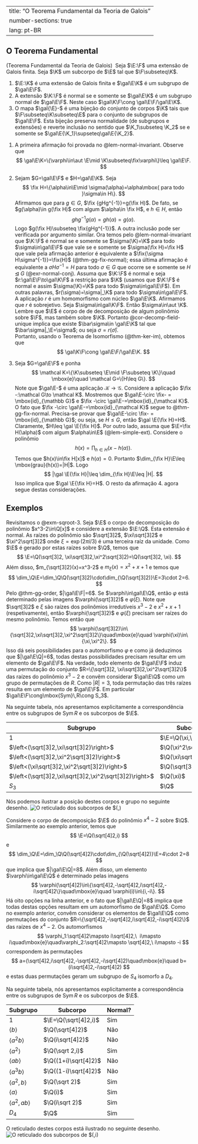
---
title: "O Teorema Fundamental da Teoria de Galois"
number-sections: true
lang: pt-BR
---

## O Teorema Fundamental

:::{#thm-fundamental-galois}
(Teorema Fundamental da Teoria de Galois) 
Seja $\E:\F$ uma extensão de Galois finita. Seja $\K$ um subcorpo de $\E$ tal que $\F\subseteq\K$.

1. $\E:\K$ é uma extensão de Galois finita e $\gal\E\K$ é um subgrupo de $\gal\E\F$.
2. A extensão $\K:\F$ é normal se e somente se $\gal\E\K$ é um subgrupo normal de $\gal\E\F$. Neste caso $\gal\K\F\cong \gal\E\F/\gal\E\K$.
3. O mapa $\gal{\E}-$ é uma bijeção do conjunto de corpos $\K$ tais que $\F\subseteq\K\subseteq\E$ para o conjunto de subgrupos de $\gal\E\F$. Esta bijeção preserva normalidade (de subgrupos e extensões) e reverte inclusão no sentido que $\K_1\subseteq \K_2$ se e somente se $\gal\E{\K_1}\supseteq\gal\E{\K_2}$.
:::

:::{.proof}
1. A primeira afirmação foi provada no @lem-normal-invariant. Observe que 
$$
\gal\E\K=\{\varphi\in\aut \E\mid \K\subseteq\fix\varphi\}\leq \gal\E\F.
$$

2. Sejam $G=\gal\E\F$ e $H=\gal\E\K$. Seja 
$$
\fix H=\{\alpha\in\E\mid \sigma(\alpha)=\alpha\mbox{ para todo }\sigma\in H\}.
$$
Afirmamos que para $g\in G$, $\fix {gHg^{-1}}=g(\fix H)$. De fato, se $g(\alpha)\in g(\fix H)$ com algum $\alpha\in \fix H$, e $h\in H$, então 
$$
ghg^{-1}g(\alpha)=gh(\alpha)=g(\alpha).
$$
Logo $g(\fix H)\subseteq \fix{gHg^{-1}}$. A outra inclusão pode ser verificada por argumento similar. Ora temos pelo @lem-normal-invariant que $\K:\F$ 
é normal se e somente se $\sigma(\K)=\K$ para todo $\sigma\in\gal\E\F$ que vale se e somente se $\sigma(\fix H)=\fix H$ que vale pela afirmação anterior é equivalente a $\fix{\sigma H\sigma^{-1}}=\fix{H}$ (@thm-gg-fix-normal); essa última afirmação é equivalente a $\sigma H\sigma^{-1}=H$ para todo $\sigma\in G$ que ocorre se e somente se $H\unlhd G$ (@exr-normal-conj). Assuma que $\K:\F$ é normal e seja $r:\gal\E\F\to\gal\K\F$ a restrição para $\K$ (usamos que $\K:\F$ é normal e assim $\sigma(\K)=\K$ para todo $\sigma\in\gal\E\F$). Em outras palavras, $r(\sigma)=\sigma|_\K$ para todo $\sigma\in\gal\E\F$. A aplicação $r$ é um homomorfismo com núcleo $\gal\E\K$. Afirmamos que $r$ é sobrejetivo. Seja $\sigma\in\gal\K\F$. Então $\sigma\in\aut \K$. Lembre que $\E$ é corpo de de decomposição de algum polinômio sobre $\F$, mas também sobre $\K$. Portanto @cor-decomp-field-unique implica que existe $\bar\sigma\in \gal\E\K$ tal que $\bar\sigma|_\E=\sigma$; ou seja $\sigma=r(\bar\sigma)$.   
Portanto, usando o Teorema de Isomorfismo (@thm-ker-im), obtemos que
$$ 
\gal\K\F\cong \gal\E\F/\gal\E\K.
$$

3. Seja $G=\gal\E\F$ e ponha
$$
\mathcal K=\{\K\subseteq \E\mid \F\subseteq \K\}\quad \mbox{e}\quad 
\mathcal G=\{H\leq G\}.
$$
Note que $\gal\E-$ é uma aplicação $\mathcal K\to \mathcal G$. Considere a aplicação $\fix -:\mathcal G\to \mathcal K$. Mostremos que $\gal\E-\circ \fix- = \mbox{id}_{\mathbb G}$ e $\fix -\circ \gal\E-=\mbox{id}_{\mathcal K}$.  O fato que $\fix -\circ \gal\E-=\mbox{id}_{\mathcal K}$ segue to @thm-gg-fix-normal. Precisa-se provar que $\gal\E-\circ \fix- = \mbox{id}_{\mathbb G}$; ou seja, se $H\leq G$, então $\gal \E{\fix H}=H$. Claramente, $H\leq \gal \E{\fix H}$. Por outro lado, assuma que $\E=\fix H(\alpha)$ com algum $\alpha\in\E$ (@lem-simple-ext). Considere o  polinômio 
$$
h(x)=\prod_{h\in H}(x-h(\alpha)).
$$
Temos que $h(x)\in\fix H[x]$ e $h(\alpha)=0$. Portanto $\dim_{\fix H}\E\leq \mbox{grau}(h(x))=|H|$. Logo 
$$
|\gal \E{\fix H}|\leq \dim_{\fix H}\E\leq |H|.
$$ 
Isso implica que $\gal \E{\fix H}=H$. O resto da afirmação 4. agora segue destas considerações.
:::

## Exemplos

:::{#exm-tfg1}
Revisitamos o @exm-sqroot-3.
Seja $\E$ o corpo de decomposição do polinômio $x^3-2\in\Q[x]$ e considere a extensão $\E:\Q$. Esta extensão é normal. As raízes do polinômio são $\sqrt[3]2$, $\xi\sqrt[3]2$ e $\xi^2\sqrt[3]2$ onde $\xi=\exp(2\pi i/3)$ é uma terceira raíz da unidade. Como $\E$ é gerado por estas raízes sobre $\Q$, temos que
$$
\E=\Q(\sqrt[3]2, \xi\sqrt[3]2,\xi^2\sqrt[3]2)=\Q(\sqrt[3]2, \xi).
$$
Além disso, $m_{\sqrt[3]2}(x)=x^3-2$ e $m_{\xi}(x)=x^2+x+1$ e temos que
$$
\dim_\Q\E=\dim_\Q\Q(\sqrt[3]2)\cdot\dim_{\Q(\sqrt[3]2)}\E=3\cdot 2=6.
$$
Pelo @thm-gg-order, $|\gal\E\F|=6$.
Se $\varphi\in\gal\E\Q$, então $\varphi$ está determinado pelas imagens $\varphi(\sqrt[3]2)$ e $\varphi(\xi)$. Note que $\sqrt[3]2$ e $\xi$ são raízes dos polinômios irredutíveis $x^3-2$ e $x^2+x+1$ (respetivamente), então $\varphi(\sqrt[3]2)$ e $\varphi(\xi)$ precisam ser raízes do  mesmo polinômio. Temos então que
$$
\varphi(\sqrt[3]2)\in\{\sqrt[3]2,\xi\sqrt[3]2,\xi^2\sqrt[3]2\}\quad\mbox{e}\quad \varphi(\xi)\in\{\xi,\xi^2\}.
$$
Isso dá seis possibilidades para o automorfismo $\varphi$ e como já deduzimos que $|\gal\E\Q|=6$, todas destas possibilidades precisam resultar em um elemento de $\gal\E\F$. Na verdade, todo elemento de $\gal\E\F$ induz uma permutação do conjunto $R=\{\sqrt[3]2, \xi\sqrt[3]2,\xi^2\sqrt[3]2\}$ das raízes do polinômio $x^3-2$ e convêm considerar $\gal\E\Q$ como um grupo de permutações de $R$. Como $|R|=3$, toda permutação das três raízes resulta em um elemento de $\gal\E\F$. Em particular $\gal\E\F\cong\mbox{Sym}\,R\cong S_3$.

Na seguinte tabela, nós apresentamos explicitamente a correspondência entre os subgrupos de $\mbox{Sym}\,R$ e os subcorpos de $\E$.

| Subgrupo                                                   | Subcorpo                 | Normal? | 
| ---------------------------------------------------------- | ------------------------ | -----   | 
| $1$                                                        | $\E=\Q(\xi,\sqrt[3]2)$   | Sim     |
| $\left<(\sqrt[3]2,\xi\sqrt[3]2)\right>$                    | $\Q(\xi^2\sqrt[3]2)$     | Não     |  
| $\left<(\sqrt[3]2,\xi^2\sqrt[3]2)\right>$                  | $\Q(\xi\sqrt[3]2)$       | Não     |          
| $\left<(\xi\sqrt[3]2,\xi^2\sqrt[3]2)\right>$               | $\Q(\sqrt[3]2)$          | Não     |            
| $\left<(\sqrt[3]2,\xi\sqrt[3]2,\xi^2\sqrt[3]2)\right>$     | $\Q(\xi)$                | Sim     | 
| $S_3$                                                      | $\Q$                     | Sim     |

Nós podemos ilustrar a posição destes corpos e grupo no seguinte desenho.
![O reticulado dos subcorpos de $\Q(\sqrt[3]2,\xi)](lattice_s3.png)
:::

:::{#exm-tfg2}
Considere o corpo de decomposição $\E$ do polinômio $x^4-2$ sobre $\Q$. Similarmente ao exemplo anterior, temos que
$$
\E=\Q(\sqrt[4]2,i)
$$
e
$$
\dim_\Q\E=\dim_\Q\Q(\sqrt[4]2)\cdot\dim_{\Q(\sqrt[4]2)}\E=4\cdot 2=8
$$
que implica que $|\gal\E\Q|=8$. Além disso, um elemento $\varphi\in\gal\E\Q$ é determinado pelas imagens
$$
\varphi(\sqrt[4]2)\in\{\sqrt[4]2,-\sqrt[4]2,i\sqrt[4]2,-i\sqrt[4]2\}\quad\mbox{e}\quad
\varphi(i)\in\{i,-i\}.
$$
Há oito opções na linha anterior, e o fato que $|\gal\E\Q|=8$ implica que todas destas opções resultam em um automorfismo de $\gal\E\Q$. Como no exemplo anterior, convêm considerar os elementos de $\gal\E\Q$ como permutações do conjunto $R=\{\sqrt[4]2,-\sqrt[4]2,i\sqrt[4]2,-i\sqrt[4]2\}$ das raízes de $x^4-2$. Os automorfismos
$$
\varphi_1:\sqrt[4]2\mapsto i\sqrt[4]2,\  i\mapsto i\quad\mbox{e}\quad\varphi_2:\sqrt[4]2\mapsto \sqrt[4]2,\ i\mapsto -i
$$
correspondem às permutações
$$
a=(\sqrt[4]2,i\sqrt[4]2,-\sqrt[4]2,-i\sqrt[4]2)\quad\mbox{e}\quad b=(i\sqrt[4]2,-i\sqrt[4]2)
$$
e estas duas permutações geram um subgrupo de $S_4$ isomorfo a $D_4$.

Na seguinte tabela, nós apresentamos explicitamente a correspondência entre os subgrupos de $\mbox{Sym}\,R$ e os subcorpos de $\E$.

| Subgrupo              | Subcorpo               | Normal? | 
| --------------------- | ---------------------- | -----   | 
| $1$                   | $\E=\Q(\sqrt[4]2,i)$   | Sim     |
| $\left<b\right>$      | $\Q(\sqrt[4]2)$        | Não     |  
| $\left<a^2b\right>$   | $\Q(i\sqrt[4]2)$       | Não     |          
| $\left<a^2\right>$    | $\Q(\sqrt 2,i)$        | Sim     |            
| $\left<ab\right>$     | $\Q((1+i)\sqrt[4]2)$   | Não     | 
| $\left<a^3b\right>$   | $\Q((1-i)\sqrt[4]2)$   | Não     |  
| $\left<a^2,b\right>$  | $\Q(\sqrt 2)$          | Sim     |          
| $\left<a\right>$      | $\Q(i)$                | Sim     |            
| $\left<a^2,ab\right>$ | $\Q(i\sqrt 2)$         | Sim     | 
| $D_4$                 | $\Q$                   | Sim     |

O reticulado destes corpos está ilustrado no seguinte desenho.
![O reticulado dos subcorpos de $\Q(\sqrt[4]2,i)](lattice_d4.png)

:::